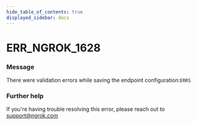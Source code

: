 ```yaml
---
hide_table_of_contents: true
displayed_sidebar: docs
---
```



# ERR_NGROK_1628

### Message

There were validation errors while saving the endpoint configuration:`ERRS`

<ErrorDetails error="err_ngrok_1628" />

### Further help

If you're having trouble resolving this error, please reach out to [support@ngrok.com](mailto:support@ngrok.com?subject=Help%20with%20ERR_NGROK_1628)

